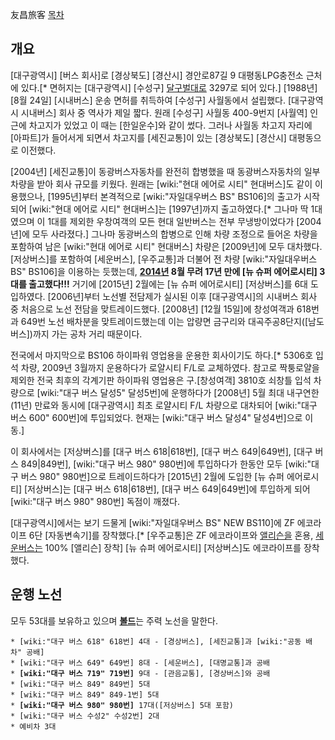 友昌旅客
[[목차]]
== 개요 ==
[대구광역시] [버스 회사]로 [경상북도] [경산시] 경안로87길 9 대평동LPG충전소 근처에 있다.[* 면허지는 [대구광역시] [수성구] [[달구벌대로]] 3297로 되어 있다.] [1988년] [8월 24일] [시내버스] 운송 면허를 취득하여 [수성구] 사월동에서 설립했다. [대구광역시 시내버스] 회사 중 역사가 제일 짧다. 원래 [수성구] 사월동 400-9번지 [사월역] 인근에 차고지가 있었고 이 때는 [한일운수]와 같이 썼다. 그러나 사월동 차고지 자리에 [아파트]가 들어서게 되면서 차고지를 [세진교통]이 있는 [경상북도] [경산시] 대평동으로 이전했다. 

[2004년] [세진교통]이 동광버스자동차를 완전히 합병했을 때 동광버스자동차의 일부 차량을 받아 회사 규모를 키웠다. 원래는 [wiki:"현대 에어로 시티" 현대버스]도 같이 이용했으나, [1995년]부터 본격적으로 [wiki:"자일대우버스 BS" BS106]의 출고가 시작되어 [wiki:"현대 에어로 시티" 현대버스]는 [1997년]까지 출고하였다.[* 그나마 딱 1대였으며 이 1대를 제외한 우창여객의 모든 현대 일반버스는 전부 무냉방이었다가 [2004년]에 모두 사라졌다.] 그나마 동광버스의 합병으로 인해 차량 조정으로 들어온 차량을 포함하여 남은 [wiki:"현대 에어로 시티" 현대버스] 차량은 [2009년]에 모두 대차했다. [저상버스]를 포함하여 [세운버스], [우주교통]과 더불어 전 차량 [wiki:"자일대우버스 BS" BS106]을 이용하는 듯했는데, '''[[2014년]] 8월 무려 17년 만에 [뉴 슈퍼 에어로시티] 3대를 출고했다!!!''' 거기에 [2015년] 2월에는 [뉴 슈퍼 에어로시티] [저상버스]를 6대 도입하였다. [2006년]부터 노선별 전담제가 실시된 이후 [대구광역시]의 시내버스 회사 중 처음으로 노선 전담을 맞트레이드했다. [2008년] [12월 15일]에 창성여객과 618번과 649번 노선 배차분을 맞트레이드했는데 이는 압량면 금구리와 대곡주공8단지([남도버스])까지 가는 공차 거리 때문이다.

전국에서 마지막으로 BS106 하이파워 영업용을 운용한 회사이기도 하다.[* 5306호 입석 차량, 2009년 3월까지 운용하다가 로얄시티 F/L로 교체하였다. 참고로 짝퉁로얄을 제외한 전국 최후의 각계기판 하이파워 영업용은 구.[창성여객] 3810호 쇠창틀 입석 차량으로 [wiki:"대구 버스 달성5" 달성5번]에 운행하다가 [2008년] 5월 최대 내구연한(11년) 만료와 동시에 [대구광역시] 최초 로얄시티 F/L 차량으로 대차되어 [wiki:"대구 버스 600" 600번]에 투입되었다. 현재는 [wiki:"대구 버스 달성4" 달성4번]으로 이동.]

이 회사에서는 [저상버스]를 [대구 버스 618|618번], [대구 버스 649|649번], [대구 버스 849|849번], [wiki:"대구 버스 980" 980번]에 투입하다가 한동안 모두 [wiki:"대구 버스 980" 980번]으로 트레이드하다가 [2015년] 2월에 도입한 [뉴 슈퍼 에어로시티] [저상버스]는 [대구 버스 618|618번], [대구 버스 649|649번]에 투입하게 되어 [wiki:"대구 버스 980" 980번] 독점이 깨졌다.

[대구광역시]에서는 보기 드물게 [wiki:"자일대우버스 BS" NEW BS110]에 ZF 에코라이프 6단 [자동변속기]를 장착했다.[* [우주교통]은 ZF 에코라이프와 [[앨리슨]]을 혼용, [[세운버스]]는 100% [앨리슨] 장착] [뉴 슈퍼 에어로시티] [저상버스]도 에코라이프를 장착했다.

== 운행 노선 ==
모두 53대를 보유하고 있으며 '''[[볼드]]'''는 주력 노선을 말한다.
 * [wiki:"대구 버스 618" 618번] 4대 - [경상버스], [세진교통]과 [wiki:"공동 배차" 공배]
 * [wiki:"대구 버스 649" 649번] 8대 - [세운버스], [대명교통]과 공배
 * '''[wiki:"대구 버스 719" 719번]''' 9대 - [관음교통], [경상버스]와 공배
 * [wiki:"대구 버스 849" 849번] 5대
 * [wiki:"대구 버스 849" 849-1번] 5대
 * '''[wiki:"대구 버스 980" 980번]''' 17대([저상버스] 5대 포함)
 * [wiki:"대구 버스 수성2" 수성2번] 2대
 * 예비차 3대

